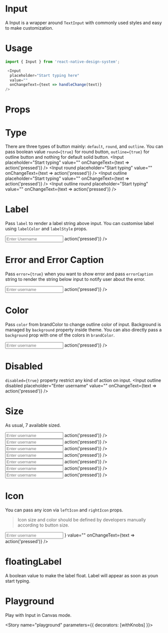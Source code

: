 
<Meta title="Design System|Input" component={Input} />

# Input
A Input is a wrapper around `TextInput` with commonly used styles and easy to make customization.

# Usage
```js
import { Input } from 'react-native-design-system';

 <Input
  placeholder="Start typing here"
  value=""
  onChangeText={text => handleChange(text)}
/>
```

# Props
<Props of={Input} />

# Type
There are three types of button mainly: `default`, `round`, and `outline`. You can pass boolean value `round={true}` for round button, `outline={true}` for outline button and nothing for default solid button.
<Preview>
  <Story name="type">
    <Stack>
      <Input
        placeholder="Start typing"
        value=""
        onChangeText={text => action('pressed')}
      />
      <Input
        round
        placeholder="Start typing"
        value=""
        onChangeText={text => action('pressed')}
      />
      <Input
        outline
        placeholder="Start typing"
        value=""
        onChangeText={text => action('pressed')}
      />
      <Input
        outline
        round
        placeholder="Start typing"
        value=""
        onChangeText={text => action('pressed')}
      />
    </Stack>
  </Story>
</Preview>

# Label
Pass `label` to render a label string above input. You can customise label using `labelColor` and `labelStyle` props.

<Preview>
  <Story name="label">
    <Input
        outline
        label="Username"
        placeholder="Enter Username"
        value=""
        onChangeText={text => action('pressed')}
      />
  </Story>
</Preview>

# Error and Error Caption
Pass `error={true}` when you want to show error and pass `errorCaption` string to render the string below input to notify user about the error.

<Preview>
  <Story name="error">
    <Input
        outline
        error={true}
        placeholder="Enter username"
        value=""
        errorCaption="Please check the username again"
        onChangeText={text => action('pressed')}
      />
  </Story>
</Preview>

# Color
Pass `color` from brandColor to change outline color of input. Background is managed by `background` property inside theme. You can also directly pass a `background` prop with one of the colors in `brandColor`.

<Preview>
  <Story name="color">
    <Input
        outline
        color="secondary"
        placeholder="Enter username"
        value=""
        onChangeText={text => action('pressed')}
      />
  </Story>
</Preview>

# Disabled
`disabled={true}` property restrict any kind of action on input.
<Preview>
  <Story name="disabled">
    <Input
      outline
      disabled
      placeholder="Enter username"
      value=""
      onChangeText={text => action('pressed')}
    />
  </Story>
</Preview>

# Size 
As usual, 7 available sized.

<Preview>
  <Story name="size">
    <Stack>
      <Input
        outline
        size="xxsmall"
        placeholder="Enter username"
        value=""
        onChangeText={text => action('pressed')}
      />
      <Input
        outline
        size="xsmall"
        placeholder="Enter username"
        value=""
        onChangeText={text => action('pressed')}
      />
      <Input
        outline
        size="small"
        placeholder="Enter username"
        value=""
        onChangeText={text => action('pressed')}
      />
      <Input
        outline
        size="medium"
        placeholder="Enter username"
        value=""
        onChangeText={text => action('pressed')}
      />
      <Input
        outline
        size="large"
        placeholder="Enter username"
        value=""
        onChangeText={text => action('pressed')}
      />
      <Input
        outline
        size="xlarge"
        placeholder="Enter username"
        value=""
        onChangeText={text => action('pressed')}
      />
      <Input
        outline
        size="xxlarge"
        placeholder="Enter username"
        value=""
        onChangeText={text => action('pressed')}
      />
    </Stack>
  </Story>
</Preview>

# Icon
You can pass any icon via `leftIcon` and `rightIcon` props.
> Icon size and color should be defined by developers manually according to button size.

<Preview>
  <Story name="icon">
    <Input
        outline
        placeholder="Enter username"
        leftIcon={
          <Feather
            name="user"
            size={22}
            color="grey" 
          />
        }
        value=""
        onChangeText={text => action('pressed')}
      />
  </Story>
</Preview>

# floatingLabel
A boolean value to make the label float. Label will appear as soon as youn start typing. 

# Playground
Play with Input in Canvas mode.

<Story name="playground" parameters={{ decorators: [withKnobs] }}>
  <ExampleInput />
</Story>